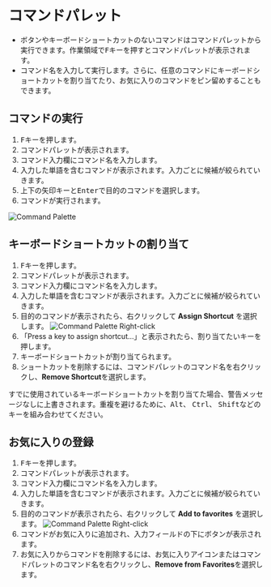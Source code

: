 
# コマンドパレット
- ボタンやキーボードショートカットのないコマンドはコマンドパレットから実行できます。作業領域で<kbd>F</kbd>キーを押すとコマンドパレットが表示されます。
- コマンド名を入力して実行します。さらに、任意のコマンドにキーボードショートカットを割り当てたり、お気に入りのコマンドをピン留めすることもできます。

## コマンドの実行
1. <kbd>F</kbd>キーを押します。
2. コマンドパレットが表示されます。
3. コマンド入力欄にコマンド名を入力します。
4. 入力した単語を含むコマンドが表示されます。入力ごとに候補が絞られていきます。
5. 上下の矢印キーと<kbd>Enter</kbd>で目的のコマンドを選択します。
6. コマンドが実行されます。

![Command Palette](./img/command-palette.gif)

## キーボードショートカットの割り当て
1. <kbd>F</kbd>キーを押します。
2. コマンドパレットが表示されます。
3. コマンド入力欄にコマンド名を入力します。
4. 入力した単語を含むコマンドが表示されます。入力ごとに候補が絞られていきます。
5. 目的のコマンドが表示されたら、右クリックして **Assign Shortcut** を選択します。
![Command Palette Right-click](./img/command-palette-right-click.png)
6. 「Press a key to assign shortcut...」と表示されたら、割り当てたいキーを押します。
7. キーボードショートカットが割り当てられます。
8. ショートカットを削除するには、コマンドパレットのコマンド名を右クリックし、**Remove Shortcut**を選択します。

<Callout type="warning" emoji="⚠️">
すでに使用されているキーボードショートカットを割り当てた場合、警告メッセージなしに上書きされます。重複を避けるために、<kbd>Alt</kbd>、 <kbd>Ctrl</kbd>、 <kbd>Shift</kbd>などのキーを組み合わせてください。
</Callout>

## お気に入りの登録
1. <kbd>F</kbd>キーを押します。
2. コマンドパレットが表示されます。
3. コマンド入力欄にコマンド名を入力します。
4. 入力した単語を含むコマンドが表示されます。入力ごとに候補が絞られていきます。
5. 目的のコマンドが表示されたら、右クリックして **Add to favorites** を選択します。
![Command Palette Right-click](./img/command-palette-right-click.png)
6. コマンドがお気に入りに追加され、入力フィールドの下にボタンが表示されます。
7. お気に入りからコマンドを削除するには、お気に入りアイコンまたはコマンドパレットのコマンド名を右クリックし、**Remove from Favorites**を選択します。